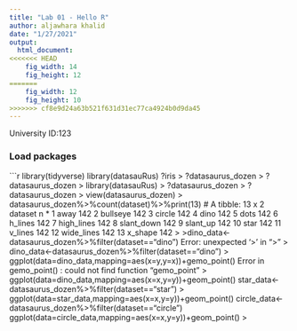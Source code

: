 ```yaml
---
title: "Lab 01 - Hello R"
author: aljawhara khalid 
date: "1/27/2021"
output: 
  html_document: 
<<<<<<< HEAD
    fig_width: 14
    fig_height: 12
=======
    fig_width: 12
    fig_height: 10
>>>>>>> cf8e9d24a63b521f631d31ec77ca4924b0d9da45
---
```


University ID:123 

### Load packages


```r
library(tidyverse) 
library(datasauRus) 
 ?iris
> ?datasaurus_dozen
> ?datasaurus_dozen
> library(datasauRus)
> ?datasaurus_dozen
> ?datasaurus_dozen
> view(datasaurus_dozen)
> datasaurus_dozen%>%count(dataset)%>%print(13)
# A tibble: 13 x 2
   dataset        n
 * <chr>      <int>
 1 away         142
 2 bullseye     142
 3 circle       142
 4 dino         142
 5 dots         142
 6 h_lines      142
 7 high_lines   142
 8 slant_down   142
 9 slant_up     142
10 star         142
11 v_lines      142
12 wide_lines   142
13 x_shape      142
> >dino_data<-datasaurus_dozen%>%filter(dataset=="dino")
Error: unexpected '>' in ">"
> dino_data<-datasaurus_dozen%>%filter(dataset=="dino")
> ggplot(data=dino_data,mapping=aes(x=y,y=x))+gemo_point()
Error in gemo_point() : could not find function "gemo_point"
> ggplot(data=dino_data,mapping=aes(x=x,y=y))+geom_point()
star_data<-datasaurus_dozen%>%filter(dataset=="star")
> ggplot(data=star_data,mapping=aes(x=x,y=y))+geom_point()
circle_data<-datasaurus_dozen%>%filter(dataset=="circle")
ggplot(data=circle_data,mapping=aes(x=x,y=y))+geom_point()
> 